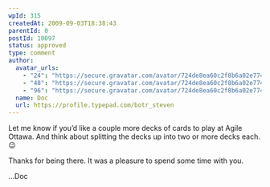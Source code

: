 ```yaml
---
wpId: 315
createdAt: 2009-09-03T18:38:43
parentId: 0
postId: 10097
status: approved
type: comment
author:
  avatar_urls:
    - "24": "https://secure.gravatar.com/avatar/724de8ea60c2f8b6a02e77421f4a2307?s=24&d=mm&r=g"
    - "48": "https://secure.gravatar.com/avatar/724de8ea60c2f8b6a02e77421f4a2307?s=48&d=mm&r=g"
    - "96": "https://secure.gravatar.com/avatar/724de8ea60c2f8b6a02e77421f4a2307?s=96&d=mm&r=g"
  name: Doc
  url: https://profile.typepad.com/botr_steven
---
```


Let me know if you’d like a couple more decks of cards to play at Agile Ottawa. And think about splitting the decks up into two or more decks each. 😉

Thanks for being there. It was a pleasure to spend some time with you.

…Doc